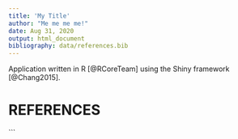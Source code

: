 ```yaml
---
title: 'My Title'
author: "Me me me me!"
date: Aug 31, 2020
output: html_document
bibliography: data/references.bib
---
```

  
Application written in R [@RCoreTeam] using the Shiny framework [@Chang2015].

# REFERENCES
```
